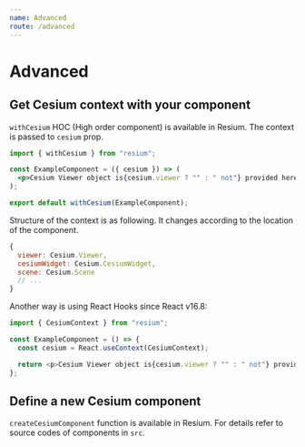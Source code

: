 ```yaml
---
name: Advanced
route: /advanced
---
```


# Advanced

## Get Cesium context with your component

`withCesium` HOC (High order component) is available in Resium. The context is passed to `cesium` prop.

```jsx
import { withCesium } from "resium";

const ExampleComponent = ({ cesium }) => (
  <p>Cesium Viewer object is{cesium.viewer ? "" : " not"} provided here.</p>
);

export default withCesium(ExampleComponent);
```

Structure of the context is as following. It changes according to the location of the component.

```js
{
  viewer: Cesium.Viewer,
  cesiumWidget: Cesium.CesiumWidget,
  scene: Cesium.Scene
  // ...
}
```

Another way is using React Hooks since React v16.8:

```js
import { CesiumContext } from "resium";

const ExampleComponent = () => {
  const cesium = React.useContext(CesiumContext);

  return <p>Cesium Viewer object is{cesium.viewer ? "" : " not"} provided here.</p>;
};
```

## Define a new Cesium component

`createCesiumComponent` function is available in Resium. For details refer to source codes of components in `src`.
